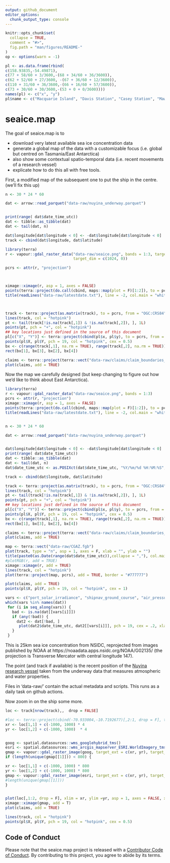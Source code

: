 ```yaml
---
output: github_document
editor_options: 
  chunk_output_type: console
---
```


<!-- README.md is generated from README.Rmd. Please edit that file -->

```r
knitr::opts_chunk$set(
  collapse = TRUE,
  comment = "#>",
  fig.path = "man/figures/README-"
)
op <- options(warn = -1)

pl <- as.data.frame(rbind(
c(158.93835,-54.49871), 
c(77 + 58/60 + 3/3600,-(68 + 34/60 + 36/3600)),
c(62 + 52/60 + 27/3600, -(67 + 36/60 + 12/3600)),
c(110 + 31/60 + 36/3600,-(66 + 16/60 + 57/3600)),
c(73 + 30/60 + 30/3600,-(53 + 0 + 0/3600))))
names(pl) <- c("x", "y")
pl$name <- c("Macquarie Island", "Davis Station", "Casey Station", "Mawson Station", "Heard Island")

```

# seaice.map

<!-- badges: start -->
<!-- [![R-CMD-check](https://github.com/mdsumner/seaice.map/actions/workflows/R-CMD-check.yaml/badge.svg)](https://github.com/mdsumner/seaice.map/actions/workflows/R-CMD-check.yaml)-->
<!-- badges: end -->

The goal of seaice.map is to 

- download very latest available sea ice concentration data
- generate a global map of the data with a customizable focus (i.e. global but centred on Tasmania/East Antarctica)
- also show some contextual spatio-temporal data (i.e. recent movements of a research vessel)
- explicate how to do this all with free tools. 

First, a modified map of the subsequent one to put the ship in the centre.  (we'll fix this up)

```r
n <- 30 * 24 * 60

dat <- arrow::read_parquet("data-raw/nuyina_underway.parquet")


print(range( dat$date_time_utc))
dat <- tibble::as_tibble(dat)
dat <- tail(dat, n)

dat$longitude[dat$longitude < 0] <- -dat$longitude[dat$longitude < 0] 
track <- cbind(dat$longitude, dat$latitude)

library(terra)
r <- vapour::gdal_raster_data("data-raw/seaice.png", bands = 1:3, target_crs = sprintf("+proj=tmerc +lon_0=%f", track[nrow(track), 1]), 
                              target_dim = c(1024, 0))

pcrs <- attr(r, "projection")



ximage::ximage(r, asp = 1, axes = FALSE)
points(terra::project(do.call(cbind, maps::map(plot = F)[1:2]), to = pcrs, from = "OGC:CRS84"), pch = ".", col = "#777777")
title(readLines("data-raw/latestdate.txt"), line = -2, col.main = "white")



track <- terra::project(as.matrix(track), to = pcrs, from = "OGC:CRS84")
lines(track, col = "hotpink")
pt <- tail(track[!is.na(track[,1]) & !is.na(track[,2]), ], 1L)
points(pt, pch = "+", col = "hotpink")
## key locations just defined in the source of this document
pl[c("X", "Y")] <- terra::project(cbind(pl$x, pl$y), to = pcrs, from = "OGC:CRS84")
points(pl$X, pl$Y, pch = 19, col = "hotpink", cex = 0.5)
bx <- c(range(track[,1], na.rm = TRUE), range(track[,2], na.rm = TRUE))
rect(bx[1], bx[3], bx[2], bx[4])

claims <- terra::project(terra::vect("data-raw/claims/claim_boundaries_ps.shp"), pcrs)
plot(claims, add = TRUE)

```


Now the map we carefully designed (but keep changing to figure out how we'd like to think about East Antarctica). 

```r
library(terra)
r <- vapour::gdal_raster_data("data-raw/seaice.png", bands = 1:3)
pcrs <- attr(r, "projection")
ximage::ximage(r, asp = 1, axes = FALSE)
points(terra::project(do.call(cbind, maps::map(plot = F)[1:2]), to = pcrs, from = "OGC:CRS84"), pch = ".", col = "#777777")
title(readLines("data-raw/latestdate.txt"), line = -2, col.main = "white")


n <- 30 * 24 * 60

dat <- arrow::read_parquet("data-raw/nuyina_underway.parquet")


dat$longitude[dat$longitude < 0] <- -dat$longitude[dat$longitude < 0] 
print(range( dat$date_time_utc))
dat <- tibble::as_tibble(dat)
dat <- tail(dat, n)
dat$date_time_utc <- as.POSIXct(dat$date_time_utc, "%Y/%m/%d %H:%M:%S", tz = "UTC")

track <- cbind(dat$longitude, dat$latitude)

track <- terra::project(as.matrix(track), to = pcrs, from = "OGC:CRS84")
lines(track, col = "hotpink")
pt <- tail(track[!is.na(track[,1]) & !is.na(track[,2]), ], 1L)
points(pt, pch = "+", col = "hotpink")
## key locations just defined in the source of this document
pl[c("X", "Y")] <- terra::project(cbind(pl$x, pl$y), to = pcrs, from = "OGC:CRS84")
points(pl$X, pl$Y, pch = 19, col = "hotpink", cex = 0.5)
bx <- c(range(track[,1], na.rm = TRUE), range(track[,2], na.rm = TRUE))
rect(bx[1], bx[3], bx[2], bx[4])

claims <- terra::project(terra::vect("data-raw/claims/claim_boundaries_ps.shp"), pcrs)
plot(claims, add = TRUE)

map <- terra::vect("data-raw/CGAZ.fgb")
plot(track, type = "n", asp = 1, axes = F, xlab = "", ylab = "")
title(paste0(as.Date(range(dat$date_time_utc)),collapse = ","), col.main = "white")
#plotRGB(r, add = TRUE)
ximage::ximage(r, add = TRUE)
lines(track, col = "hotpink")
plot(terra::project(map, pcrs), add = TRUE, border = "#777777")

plot(claims, add = TRUE)
points(pl$X, pl$Y, pch = 19, col = "hotpink", cex = 1)
```


```r

vars <- c("port_solar_irradiance", "shipnav_ground_course", "air_pressure_trend3h", "fore_2_wind_from_direction_true", "port_air_temperature", "longitude", "latitude")
which(vars %in% names(dat))
 for (i in seq_along(vars)) {
   bad <- is.na(dat[[vars[i]]])
   if (any(!bad)) {
     dat2 <- dat[!bad, ]
      plot(dat2$date_time_utc, dat2[[vars[i]]], pch = 19, cex = .2, xlab = "", main = vars[i])
   }
 }

```


This is 25km sea ice concentration from NSIDC, reprojected from images published by NOAA at https://noaadata.apps.nsidc.org/NOAA/G02135/ (the projection is Transverse Mercator with central longitude 147). 

The point (and track if available) is the recent position of the [Nuyina research vessel](https://www.antarctica.gov.au/nuyina/) taken from the underway data that measures atmospheric and water properties. 

Files in 'data-raw/' contain the actual metadata and scripts. This runs as a daily task on github actions. 


Now zoom in on the ship some more. 

```r
loc <- track[nrow(track),,  drop = FALSE]

#loc <- terra::project(cbind(-70.933004,-10.7192677)[,2:1, drop = F], to = pcrs, from = "OGC:CRS84")
xr <- loc[1,1] + c(-1000, 1000) * 4
yr <- loc[1,2] + c(-1000, 1000)  * 4


goog <- spatial.datasources::wms_googlehybrid_tms()
esri <- spatial.datasources::wms_arcgis_mapserver_ESRI.WorldImagery_tms()
gmap <- vapour::gdal_raster_image(goog, target_ext = c(xr, yr), target_crs = pcrs, target_dim = c(1024, 0))
if (length(unique(gmap[[1]])) < 800) {

xr <- loc[1,1] + c(-1000, 1000) * 800
yr <- loc[1,2] + c(-1000, 1000) * 800
gmap <- vapour::gdal_raster_image(esri, target_ext = c(xr, yr), target_crs = pcrs, target_dim = c(1024, 0))
#length(unique(gmap[[1]]))
}


plot(loc[,1:2, drop = F], xlim = xr, ylim =yr, asp = 1, axes = FALSE, xlab = "", ylab = "")
ximage::ximage(gmap, add = T)
plot(claims, add = TRUE)

lines(track, col = "hotpink")
points(pl$X, pl$Y, pch = 19, col = "hotpink", cex = 0.5)


```


## Code of Conduct
  
Please note that the seaice.map project is released with a [Contributor Code of Conduct](https://contributor-covenant.org/version/2/1/CODE_OF_CONDUCT.html). By contributing to this project, you agree to abide by its terms.
